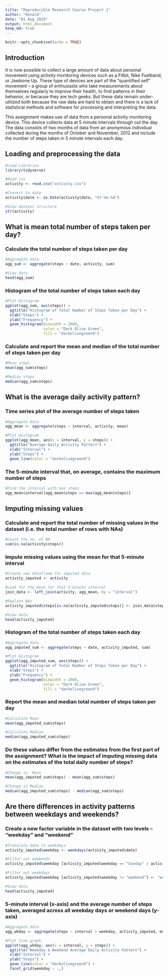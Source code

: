 ```yaml
---
title: "Reproducible Research Course Project 1"
author: "Ronald"
date: "01 Aug 2020"
output: html_document
keep_md: true
---
```


```r
knitr::opts_chunk$set(echo = TRUE)
```

## Introduction

It is now possible to collect a large amount of data about personal movement using activity monitoring devices such as a Fitbit, Nike Fuelband, or Jawbone Up. These type of devices are part of the “quantified self” movement – a group of enthusiasts who take measurements about themselves regularly to improve their health, to find patterns in their behavior, or because they are tech geeks. But these data remain under-utilized both because the raw data are hard to obtain and there is a lack of statistical methods and software for processing and interpreting the data.

This assignment makes use of data from a personal activity monitoring device. This device collects data at 5 minute intervals through out the day. The data consists of two months of data from an anonymous individual collected during the months of October and November, 2012 and include the number of steps taken in 5 minute intervals each day.


## Loading and preprocessing the data

```r
#Load Libraries
library(tidyverse)

#Read csv
activity <- read.csv("activity.csv")

#Convert to date
activity$date <- as.Date(activity$date, "%Y-%m-%d")

#View dataset structure
str(activity)

```

## What is mean total number of steps taken per day?

### Calculate the total number of steps taken per day

```r

#Aggregate data
agg_sum <- aggregate(steps ~ date, activity, sum)

#View data
head(agg_sum)

```


### Histogram of the total number of steps taken each day

```r

#Plot Histogram
ggplot(agg_sum, aes(steps)) + 
  ggtitle("Histogram of Total Number of Steps Taken per Day") +
  xlab("Steps") +
  ylab("Frequency") +
  geom_histogram(binwidth = 2000, 
                 color = "Dark Olive Green", 
                 fill = "darkolivegreen4")

```

### Calculate and report the mean and median of the total number of steps taken per day

```r

#Mean steps
mean(agg_sum$steps)

#Median steps
median(agg_sum$steps)

```

## What is the average daily activity pattern?

### Time series plot of the average number of steps taken

```r

#Aggregate Data
agg_mean <- aggregate(steps ~ interval, activity, mean)

#Plot Histogram
ggplot(agg_mean, aes(x = interval, y = steps)) + 
  ggtitle("Average Daily Activity Pattern") +
  xlab("Interval") +
  ylab("Steps") +
  geom_line(color = "darkolivegreen4")

```

### The 5-minute interval that, on average, contains the maximum number of steps

```r

#Find the interval with max steps
agg_mean$interval[agg_mean$steps == max(agg_mean$steps)]

```

## Imputing missing values

### Calculate and report the total number of missing values in the dataset (i.e. the total number of rows with \color{red}{\verb|NA|}NAs)

```r

#Count the no. of NA
sum(is.na(activity$steps))

```

### Impute missing values using the mean for that 5-minute interval

```r

#Create new dataframe for imputed data
activity_imputed <- activity

#Look for the mean for that 5-minute interval
join_data <- left_join(activity, agg_mean, by = "interval")

#Replace NAs
activity_imputed$steps[is.na(activity_imputed$steps)] <- join_data$steps.y[is.na(join_data$steps.x)]

#View data
head(activity_imputed)

```


### Histogram of the total number of steps taken each day

```r

#Aggregate data
agg_imputed_sum <- aggregate(steps ~ date, activity_imputed, sum)

#Plot Histogram
ggplot(agg_imputed_sum, aes(steps)) + 
  ggtitle("Histogram of Total Number of Steps Taken per Day") +
  xlab("Steps") +
  ylab("Frequency") +
  geom_histogram(binwidth = 2000, 
                 color = "Dark Olive Green", 
                 fill = "darkolivegreen4")

```


### Report the mean and median total number of steps taken per day

```r

#Calculate Mean
mean(agg_imputed_sum$steps)

#Calculate Median
median(agg_imputed_sum$steps)

```

### Do these values differ from the estimates from the first part of the assignment? What is the impact of imputing missing data on the estimates of the total daily number of steps?

```r

#Change in  Mean
mean(agg_imputed_sum$steps) - mean(agg_sum$steps)

#Change in Median
median(agg_imputed_sum$steps) - median(agg_sum$steps)

```


## Are there differences in activity patterns between weekdays and weekends?

### Create a new factor variable in the dataset with two levels – “weekday” and “weekend”

```r

#Translate date to weekdays
activity_imputed$weekday <- weekdays(activity_imputed$date)

#Filter out weekends
activity_imputed$weekday [activity_imputed$weekday == "Sunday" | activity_imputed$weekday == "Saturday"] <- "weekend"

#Filter out weekdays
activity_imputed$weekday [activity_imputed$weekday != "weekend"] <- "weekday"

#View data
head(activity_imputed)

```


### 5-minute interval (x-axis) and the average number of steps taken, averaged across all weekday days or weekend days (y-axis)

```r

#Aggregate data
agg_wkday <- aggregate(steps ~ interval + weekday, activity_imputed, mean)

#Plot line graph
ggplot(agg_wkday, aes(x = interval, y = steps)) + 
  ggtitle("Weekday & Weekend Average Daily Activity Pattern") +
  xlab("Interval") +
  ylab("Steps") +
  geom_line(color = "darkolivegreen4") + 
  facet_grid(weekday ~ .,)

```

